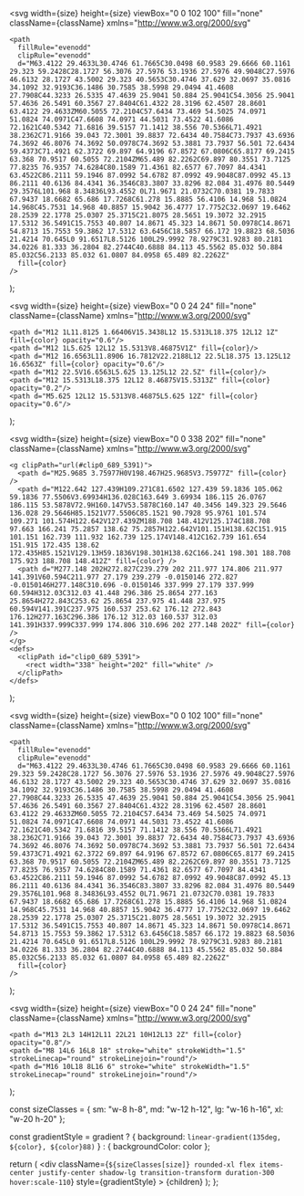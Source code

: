   <svg 
    width={size} 
    height={size} 
    viewBox="0 0 102 100" 
    fill="none" 
    className={className}
    xmlns="http://www.w3.org/2000/svg"
  >
    <path 
      fillRule="evenodd" 
      clipRule="evenodd" 
      d="M63.4122 29.4633L30.4746 61.7665C30.0498 60.9583 29.6666 60.1161 29.323 59.2428C28.1727 56.3076 27.5976 53.1936 27.5976 49.9048C27.5976 46.6132 28.1727 43.5002 29.323 40.5653C30.4746 37.629 32.0697 35.0816 34.1092 32.9193C36.1486 30.7585 38.5998 29.0494 41.4608 27.7908C44.3233 26.5335 47.4639 25.9041 50.884 25.9041C54.3056 25.9041 57.4636 26.5491 60.3567 27.8404C61.4322 28.3196 62.4507 28.8601 63.4122 29.4633ZM60.5055 72.2104C57.6434 73.469 54.5025 74.0971 51.0824 74.0971C47.6608 74.0971 44.5031 73.4522 41.6086 72.1621C40.5342 71.6816 39.5157 71.1412 38.556 70.5366L71.4921 38.2362C71.9166 39.043 72.3001 39.8837 72.6434 40.7584C73.7937 43.6936 74.3692 46.8076 74.3692 50.0978C74.3692 53.3881 73.7937 56.501 72.6434 59.4373C71.4921 62.3722 69.897 64.9196 67.8572 67.0806C65.8177 69.2415 63.368 70.9517 60.5055 72.2104ZM65.489 82.2262C69.897 80.3551 73.7125 77.8235 76.9357 74.6284C80.1589 71.4361 82.6577 67.7097 84.4341 63.4522C86.2111 59.1946 87.0992 54.6782 87.0992 49.9048C87.0992 45.13 86.2111 40.6136 84.4341 36.3546C83.3807 33.8296 82.084 31.4976 80.5449 29.3576L101.968 8.34836L93.4552 0L71.9671 21.0732C70.0381 19.7833 67.9437 18.6682 65.686 17.7268C61.278 15.8885 56.4106 14.968 51.0824 14.968C45.7531 14.968 40.8857 15.9042 36.4777 17.7752C32.0697 19.6462 28.2539 22.1778 25.0307 25.3715C21.8075 28.5651 19.3072 32.2915 17.5312 36.5491C15.7553 40.807 14.8671 45.323 14.8671 50.0978C14.8671 54.8713 15.7553 59.3862 17.5312 63.6456C18.5857 66.172 19.8823 68.5036 21.4214 70.645L0 91.6517L8.5126 100L29.9992 78.9279C31.9283 80.2181 34.0226 81.333 36.2804 82.2744C40.6888 84.113 45.5562 85.032 50.884 85.032C56.2133 85.032 61.0807 84.0958 65.489 82.2262Z" 
      fill={color}
    />
  </svg>
);

  <svg 
    width={size} 
    height={size} 
    viewBox="0 0 24 24" 
    fill="none" 
    className={className}
    xmlns="http://www.w3.org/2000/svg"
  >
    <path d="M12 1L11.8125 1.66406V15.3438L12 15.5313L18.375 12L12 1Z" fill={color} opacity="0.6"/>
    <path d="M12 1L5.625 12L12 15.5313V8.46875V1Z" fill={color}/>
    <path d="M12 16.6563L11.8906 16.7812V22.2188L12 22.5L18.375 13.125L12 16.6563Z" fill={color} opacity="0.6"/>
    <path d="M12 22.5V16.6563L5.625 13.125L12 22.5Z" fill={color}/>
    <path d="M12 15.5313L18.375 12L12 8.46875V15.5313Z" fill={color} opacity="0.2"/>
    <path d="M5.625 12L12 15.5313V8.46875L5.625 12Z" fill={color} opacity="0.6"/>
  </svg>
);

  <svg
    width={size}
    height={size}
    viewBox="0 0 338 202"
    fill="none"
    className={className}
    xmlns="http://www.w3.org/2000/svg"
  >
    <g clipPath="url(#clip0_689_5391)">
      <path d="M25.9685 3.75977H0V198.467H25.9685V3.75977Z" fill={color} />
      <path d="M122.642 127.439H109.271C81.6502 127.439 59.1836 105.062 59.1836 77.5506V3.69934H136.028C163.649 3.69934 186.115 26.0767 186.115 53.5878V72.9H160.147V53.5878C160.147 40.3456 149.323 29.5646 136.028 29.5646H85.1521V77.5506C85.1521 90.7928 95.9761 101.574 109.271 101.574H122.642V127.439ZM188.708 148.412V125.174C188.708 97.663 166.241 75.2857 138.62 75.2857H122.642V101.151H138.62C151.915 101.151 162.739 111.932 162.739 125.174V148.412C162.739 161.654 151.915 172.435 138.62 172.435H85.1521V129.13H59.1836V198.301H138.62C166.241 198.301 188.708 175.923 188.708 148.412Z" fill={color} />
      <path d="M277.148 202H272.827C239.279 202 211.977 174.806 211.977 141.391V60.594C211.977 27.179 239.279 -0.0150146 272.827 -0.0150146H277.148C310.696 -0.0150146 337.999 27.179 337.999 60.594H312.03C312.03 41.448 296.386 25.8654 277.163 25.8654H272.843C253.62 25.8654 237.975 41.448 237.975 60.594V141.391C237.975 160.537 253.62 176.12 272.843 176.12H277.163C296.386 176.12 312.03 160.537 312.03 141.391H337.999C337.999 174.806 310.696 202 277.148 202Z" fill={color} />
    </g>
    <defs>
      <clipPath id="clip0_689_5391">
        <rect width="338" height="202" fill="white" />
      </clipPath>
    </defs>
  </svg>
);

  <svg
    width={size}
    height={size}
    viewBox="0 0 102 100"
    fill="none"
    className={className}
    xmlns="http://www.w3.org/2000/svg"
  >
    <path
      fillRule="evenodd"
      clipRule="evenodd"
      d="M63.4122 29.4633L30.4746 61.7665C30.0498 60.9583 29.6666 60.1161 29.323 59.2428C28.1727 56.3076 27.5976 53.1936 27.5976 49.9048C27.5976 46.6132 28.1727 43.5002 29.323 40.5653C30.4746 37.629 32.0697 35.0816 34.1092 32.9193C36.1486 30.7585 38.5998 29.0494 41.4608 27.7908C44.3233 26.5335 47.4639 25.9041 50.884 25.9041C54.3056 25.9041 57.4636 26.5491 60.3567 27.8404C61.4322 28.3196 62.4507 28.8601 63.4122 29.4633ZM60.5055 72.2104C57.6434 73.469 54.5025 74.0971 51.0824 74.0971C47.6608 74.0971 44.5031 73.4522 41.6086 72.1621C40.5342 71.6816 39.5157 71.1412 38.556 70.5366L71.4921 38.2362C71.9166 39.043 72.3001 39.8837 72.6434 40.7584C73.7937 43.6936 74.3692 46.8076 74.3692 50.0978C74.3692 53.3881 73.7937 56.501 72.6434 59.4373C71.4921 62.3722 69.897 64.9196 67.8572 67.0806C65.8177 69.2415 63.368 70.9517 60.5055 72.2104ZM65.489 82.2262C69.897 80.3551 73.7125 77.8235 76.9357 74.6284C80.1589 71.4361 82.6577 67.7097 84.4341 63.4522C86.2111 59.1946 87.0992 54.6782 87.0992 49.9048C87.0992 45.13 86.2111 40.6136 84.4341 36.3546C83.3807 33.8296 82.084 31.4976 80.5449 29.3576L101.968 8.34836L93.4552 0L71.9671 21.0732C70.0381 19.7833 67.9437 18.6682 65.686 17.7268C61.278 15.8885 56.4106 14.968 51.0824 14.968C45.7531 14.968 40.8857 15.9042 36.4777 17.7752C32.0697 19.6462 28.2539 22.1778 25.0307 25.3715C21.8075 28.5651 19.3072 32.2915 17.5312 36.5491C15.7553 40.807 14.8671 45.323 14.8671 50.0978C14.8671 54.8713 15.7553 59.3862 17.5312 63.6456C18.5857 66.172 19.8823 68.5036 21.4214 70.645L0 91.6517L8.5126 100L29.9992 78.9279C31.9283 80.2181 34.0226 81.333 36.2804 82.2744C40.6888 84.113 45.5562 85.032 50.884 85.032C56.2133 85.032 61.0807 84.0958 65.489 82.2262Z"
      fill={color}
    />
  </svg>
);

  <svg 
    width={size} 
    height={size} 
    viewBox="0 0 24 24" 
    fill="none" 
    className={className}
    xmlns="http://www.w3.org/2000/svg"
  >
    <path d="M13 2L3 14H12L11 22L21 10H12L13 2Z" fill={color} opacity="0.8"/>
    <path d="M8 14L6 16L8 18" stroke="white" strokeWidth="1.5" strokeLinecap="round" strokeLinejoin="round"/>
    <path d="M16 10L18 8L16 6" stroke="white" strokeWidth="1.5" strokeLinecap="round" strokeLinejoin="round"/>
  </svg>
);

  const sizeClasses = {
    sm: "w-8 h-8",
    md: "w-12 h-12", 
    lg: "w-16 h-16",
    xl: "w-20 h-20"
  };
  
  const gradientStyle = gradient ? {
    background: `linear-gradient(135deg, ${color}, ${color}88)`
  } : {
    backgroundColor: color
  };
  
  return (
    <div 
      className={`${sizeClasses[size]} rounded-xl flex items-center justify-center shadow-lg transition-transform duration-300 hover:scale-110`}
      style={gradientStyle}
    >
      {children}
    </div>
  );
}; 